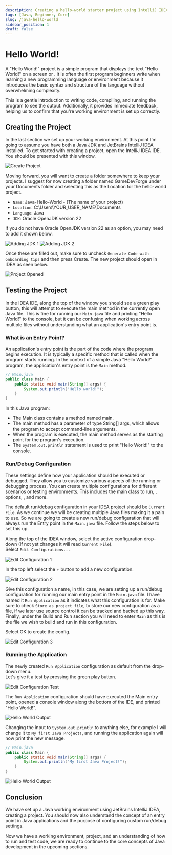 ```yaml
---
description: Creating a hello-world starter project using IntelliJ IDEA.
tags: [Java, Beginner, Core]
slug: /java-hello-world
sidebar_position: 1
draft: false
---
```



# Hello World!

A "Hello World!" project is a simple program that displays the text "Hello World!" on a screen or <TextTooltip text="console"/>.
It is often the first program beginners write when learning a new programming language or environment because it introduces the basic
syntax and structure of the language without overwhelming complexity.

This is a gentle introduction to writing code, compiling, and running the program to see the output.
Additionally, it provides immediate feedback, helping us to confirm that you're working environment is set up correctly.

## Creating the Project

In the last section we set up your working environment. At this point I'm going to assume you have both a Java JDK and JetBrains IntelliJ IDEA installed.
To get started with creating a project, open the IntelliJ IDEA IDE. You should be presented with this window.

![Create Project](./img/IntelliJ_IDEA_CreateProjectWindow.webp)

Moving forward, you will want to create a folder somewhere to keep your projects.
I suggest for now creating a folder named GameDevForge under your Documents folder and selecting this as the Location for the hello-world project.

- `Name`: Java-Hello-World - (The name of your project)
- `Location`: C:\Users\YOUR_USER_NAME\Documents
- `Language`: Java
- `JDK`: Oracle OpenJDK version 22

If you do not have Oracle OpenJDK version 22 as an option, you may need to add it shown below.

![Adding JDK 1](./img/IntelliJ_IDEA_SelectJDK_1.webp)
![Adding JDK 2](./img/IntelliJ_IDEA_SelectJDK_2.webp)

Once these are filled out, make sure to uncheck `Generate Code with onboarding tips` and then press Create. The new project should open in IDEA as seen below.

![Project Opened](./img/IDEA_OpenedProject.webp)

## Testing the Project

In the IDEA IDE, along the top of the window you should see a green play button, this will attempt to execute the main method in the currently open Java file.
This is fine for running our `Main.java` file and printing "Hello World!" to the console, but it can be confusing when working across multiple files without understanding
what an application's entry point is.

### What is an Entry Point?

An application's entry point is the part of the code where the program begins execution.
It is typically a specific method that is called when the program starts running.
In the context of a simple Java "Hello World!" program, the application's entry point is the `Main` method.

```java
// Main.java
public class Main {
    public static void main(String[] args) {
        System.out.println("Hello world!");
    }
}
```

In this Java program:

- The Main class contains a method named main.
- The main method has a parameter of type String[] args, which allows the program to accept command-line arguments.
- When the program is executed, the main method serves as the starting point for the program's execution.
- The `System.out.println` statement is used to print "Hello World!" to the console.

### Run/Debug Configuration

These settings define how your application should be executed or debugged.
They allow you to customize various aspects of the running or debugging process, You can create multiple configurations for different scenarios or testing environments.
This includes the main class to run, <TextTooltip text="program arguments"/>, <TextTooltip text="JVM"/> options, <TextTooltip text="environment variables"/>, and more.

The default run/debug configuration in your IDEA project should be `Current File`. As we continue we will be creating multiple Java files making it a pain to use.
So we are going to create a new run/debug configuration that will always run the Entry point in the `Main.java` file. Follow the steps below to set this up.

Along the top of the IDEA window, select the active configuration drop-down (If not yet changes it will read `Current File`).\
Select `Edit Configurations...`

![Edit Configuration 1](./img/IDEA_Configuration_1.webp)

In the top left select the + button to add a new configuration.

![Edit Configuration 2](./img/IDEA_Configuration_2.webp)

Give this configuration a name, in this case, we are setting up a run/debug configuration for running our main entry point in the `Main.java` file.
I have named it `Run Application` as it indicates what this configuration is for. Make sure to check `Store as project file`,
to store our new configuration as a file, if we later use source control it can be tracked and backed up this way. Finally, under the Build and Run section you will need to enter
`Main` as this is the file we wish to build and run in this configuration.

Select OK to create the config.

![Edit Configuration 3](./img/IDEA_Configuration_3.webp)

### Running the Application

The newly created `Run Application` configuration as default from the drop-down menu.\
Let's give it a test by pressing the green play button.

![Edit Configuration Test](./img/IDEA_Configuration_Test.webp)

The `Run Application` configuration should have executed the Main entry point,
opened a console window along the bottom of the IDE, and printed "Hello World!".

![Hello World Output](./img/IDEA_Hello_World_Output.webp)

Changing the input to `System.out.println` to anything else, for example I will change it to `My first Java Project!`, and running the application again will now print the new message.

```java
// Main.java
public class Main {
    public static void main(String[] args) {
        System.out.println("My first Java Project!");
    }
}
```

![Hello World Output](./img/IDEA_Hello_World_Output_2.webp)

## Conclusion

We have set up a Java working environment using JetBrains IntelliJ IDEA, creating a <TextTooltip text="hello-world"/> project.
You should now also understand the concept of an entry point in Java applications and the purpose of configuring custom run/debug settings.

Now we have a working environment, project, and an understanding of how to run and test code, we are ready to continue to the core concepts
of Java development in the upcoming sections.